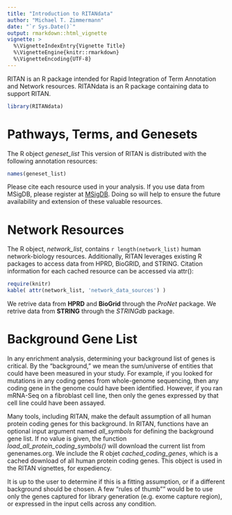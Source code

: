 ```yaml
---
title: "Introduction to RITANdata"
author: "Michael T. Zimmermann"
date: "`r Sys.Date()`"
output: rmarkdown::html_vignette
vignette: >
  %\VignetteIndexEntry{Vignette Title}
  %\VignetteEngine{knitr::rmarkdown}
  %\VignetteEncoding{UTF-8}
---
```


RITAN is an R package intended for Rapid Integration of Term Annotation and Network resources. RITANdata is an R package containing data to support RITAN.

```r
library(RITANdata)
```

# Pathways, Terms, and Genesets

The R object *geneset_list*
This version of RITAN is distributed with the following annotation resources:
```r
names(geneset_list)
```

Please cite each resource used in your analysis. If you use data from MSigDB, please register at [MSigDB](http://software.broadinstitute.org/gsea/msigdb/index.jsp). Doing so will help to ensure the future availability and extension of these valuable resources.

# Network Resources

The R object, *network_list*, contains `r length(network_list)` human network-biology resources. Additionally, RITAN leverages existing R packages to access data from HPRD, BioGRID, and STRING. Citation information for each cached resource can be accessed via attr():
```r
require(knitr)
kable( attr(network_list, 'network_data_sources') )
```

We retrive data from **HPRD** and **BioGrid** through the *ProNet* package.
We retrive data from **STRING** through the *STRINGdb* package.

# Background Gene List

In any enrichment analysis, determining your background list of genes is critical. By the "background," we mean the sum/universe of entities that could have been measured in your study. For example, if you looked for mutations in any coding genes from whole-genome sequencing, then any coding gene in the genome could have been identified. However, if you ran mRNA-Seq on a fibroblast cell line, then only the genes expressed by that cell line could have been assayed.

Many tools, including RITAN, make the default assumption of all human protein  coding genes for this background. In RITAN, functions have an optional input argument named *all_symbols* for defining the background gene list. If no value is given, the function *load_all_protein_coding_symbols()* will download the current list from genenames.org. We include the R objet *cached_coding_genes*, which is a cached download of all human protein coding genes. This object is used in the RITAN vignettes, for expediency.

It is up to the user to determine if this is a fitting assumption, or if a different background should be chosen. A few "rules of thumb"" would be to use only the genes captured for library generation (e.g. exome capture region), or expressed in the input cells across any condition.


